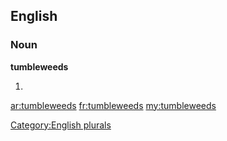 ==English==

===Noun===
'''tumbleweeds'''

# {{plural of|[[tumbleweed]]}}

[[Category:English plurals]]

[[ar:tumbleweeds]]
[[fr:tumbleweeds]]
[[my:tumbleweeds]]
